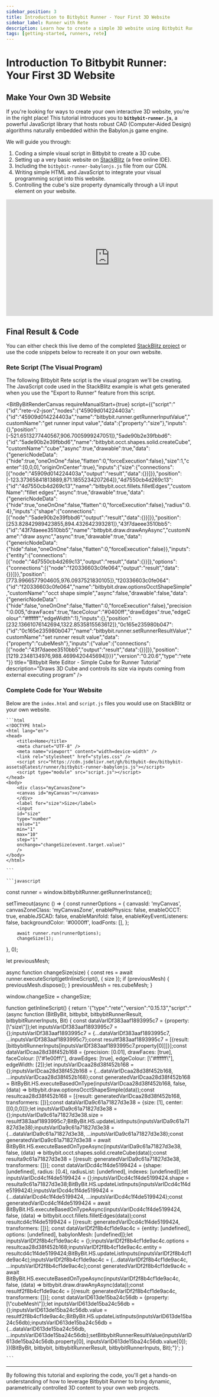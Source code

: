 ```yaml
---
sidebar_position: 3
title: Introduction to Bitbybit Runner - Your First 3D Website
sidebar_label: Runner with Rete
description: Learn how to create a simple 3D website using Bitbybit Runner & Rete editor, controlling a 3D cube's size with a UI input on StackBlitz.
tags: [getting-started, runners, rete]
---
```



# Introduction To Bitbybit Runner: Your First 3D Website

## Make Your Own 3D Website

If you're looking for ways to create your own interactive 3D website, you're in the right place! This tutorial introduces you to **`bitbybit-runner.js`**, a powerful JavaScript library that hosts robust CAD (Computer-Aided Design) algorithms naturally embedded within the Babylon.js game engine.

We will guide you through:
1.  Coding a simple visual script in Bitbybit to create a 3D cube.
2.  Setting up a very basic website on [StackBlitz](https://stackblitz.com) (a free online IDE).
3.  Including the `bitbybit-runner-babylonjs.js` file from our CDN.
4.  Writing simple HTML and JavaScript to integrate your visual programming script into this website.
5.  Controlling the cube's size property dynamically through a UI input element on your website.

<div class="responsive-video-container">
  <iframe 
    width="560" 
    height="315" 
    src="https://www.youtube.com/embed/HtrgvYZK06w" 
    title="Introduction To Bitbybit Runner" 
    frameborder="0" 
    allow="accelerometer; autoplay; clipboard-write; encrypted-media; gyroscope; picture-in-picture; web-share" 
    allowfullscreen>
  </iframe>
</div>

## Final Result & Code

You can either check this live demo of the completed [StackBlitz project](https://stackblitz.com/edit/introduction-to-bitbybit-runner-tutorial) or use the code snippets below to recreate it on your own website.

<BitByBitRenderCanvas
  requireManualStart={true}
  iframeUrl="https://stackblitz.com/edit/introduction-to-bitbybit-runner-tutorial?embed=1&file=src%2Fmain.ts&theme=dark"
  title="StackBlitz - Bitbybit Runner With Rete"
/>

### Rete Script (The Visual Program)

The following Bitbybit Rete script is the visual program we'll be creating. The JavaScript code used in the StackBlitz example is what gets generated when you use the "Export to Runner" feature from this script.

<BitByBitRenderCanvas
  requireManualStart={true}
  script={{"script":"{\"id\":\"rete-v2-json\",\"nodes\":{\"45909d014224403a\":{\"id\":\"45909d014224403a\",\"name\":\"bitbybit.runner.getRunnerInputValue\",\"customName\":\"get runner input value\",\"data\":{\"property\":\"size\"},\"inputs\":{},\"position\":[-521.6513277440567,906.7005999247051]},\"5ade90b2e39fbbd6\":{\"id\":\"5ade90b2e39fbbd6\",\"name\":\"bitbybit.occt.shapes.solid.createCube\",\"customName\":\"cube\",\"async\":true,\"drawable\":true,\"data\":{\"genericNodeData\":{\"hide\":true,\"oneOnOne\":false,\"flatten\":0,\"forceExecution\":false},\"size\":1,\"center\":[0,0,0],\"originOnCenter\":true},\"inputs\":{\"size\":{\"connections\":[{\"node\":\"45909d014224403a\",\"output\":\"result\",\"data\":{}}]}},\"position\":[-123.37365841813889,871.1855234207264]},\"4d7550cb4d269c13\":{\"id\":\"4d7550cb4d269c13\",\"name\":\"bitbybit.occt.fillets.filletEdges\",\"customName\":\"fillet edges\",\"async\":true,\"drawable\":true,\"data\":{\"genericNodeData\":{\"hide\":true,\"oneOnOne\":false,\"flatten\":0,\"forceExecution\":false},\"radius\":0.4},\"inputs\":{\"shape\":{\"connections\":[{\"node\":\"5ade90b2e39fbbd6\",\"output\":\"result\",\"data\":{}}]}},\"position\":[253.82842989423855,894.432642393281]},\"43f7daeee3510bb5\":{\"id\":\"43f7daeee3510bb5\",\"name\":\"bitbybit.draw.drawAnyAsync\",\"customName\":\"draw async\",\"async\":true,\"drawable\":true,\"data\":{\"genericNodeData\":{\"hide\":false,\"oneOnOne\":false,\"flatten\":0,\"forceExecution\":false}},\"inputs\":{\"entity\":{\"connections\":[{\"node\":\"4d7550cb4d269c13\",\"output\":\"result\",\"data\":{}}]},\"options\":{\"connections\":[{\"node\":\"f20336603c0fe064\",\"output\":\"result\",\"data\":{}}]}},\"position\":[773.9966577904605,976.0937521830105]},\"f20336603c0fe064\":{\"id\":\"f20336603c0fe064\",\"name\":\"bitbybit.draw.optionsOcctShapeSimple\",\"customName\":\"occt shape simple\",\"async\":false,\"drawable\":false,\"data\":{\"genericNodeData\":{\"hide\":false,\"oneOnOne\":false,\"flatten\":0,\"forceExecution\":false},\"precision\":0.005,\"drawFaces\":true,\"faceColour\":\"#0400ff\",\"drawEdges\":true,\"edgeColour\":\"#ffffff\",\"edgeWidth\":1},\"inputs\":{},\"position\":[232.13661076142694,1322.8535815563612]},\"0c165e235980b047\":{\"id\":\"0c165e235980b047\",\"name\":\"bitbybit.runner.setRunnerResultValue\",\"customName\":\"set runner result value\",\"data\":{\"property\":\"cubeMesh\"},\"inputs\":{\"value\":{\"connections\":[{\"node\":\"43f7daeee3510bb5\",\"output\":\"result\",\"data\":{}}]}},\"position\":[1219.2348134976,988.4699420445694]}}}","version":"0.20.6","type":"rete"}}
  title="Bitbybit Rete Editor - Simple Cube for Runner Tutorial"
  description="Draws 3D Cube and controls its size via inputs coming from external executing program"
/>

### Complete Code for Your Website

Below are the `index.html` and `script.js` files you would use on StackBlitz or your own website.

<Tabs groupId="html-js-runner-example">
  <TabItem value="html" label="index.html" default>

    ```html
    <!DOCTYPE html>
    <html lang="en">
    <head>
        <title>Home</title>
        <meta charset="UTF-8" />
        <meta name="viewport" content="width=device-width" />
        <link rel="stylesheet" href="styles.css" />
        <script src="https://cdn.jsdelivr.net/gh/bitbybit-dev/bitbybit-assets@latest/runner/bitbybit-runner-babylonjs.js"></script>
        <script type="module" src="script.js"></script>
    </head>
    <body>
        <div class="myCanvasZone">
        <canvas id="myCanvas"></canvas>
        </div>
        <label for="size">Size</label>
        <input
        id="size"
        type="number"
        value="1"
        min="1"
        max="10"
        step="1"
        onchange="changeSize(event.target.value)"
        />
    </body>
    </html>

    ```
  </TabItem>
  <TabItem value="js" label="script.js">

    ```javascript
const runner = window.bitbybitRunner.getRunnerInstance();

setTimeout(async () => {
        const runnerOptions = {
            canvasId: 'myCanvas',
            canvasZoneClass: 'myCanvasZone',
            enablePhysics: false,
            enableOCCT: true,
            enableJSCAD: false,
            enableManifold: false,
            enableKeyEventListeners: false,
            backgroundColor: '#0000ff',
            loadFonts: [],
        };

        await runner.run(runnerOptions);
        changeSize(1);
}, 0);

let previousMesh;

async function changeSize(size) {
        const res = await runner.executeScript(getInlineScript(), { size });
        if (previousMesh) {
            previousMesh.dispose();
        }
        previousMesh = res.cubeMesh;
}

window.changeSize = changeSize;

function getInlineScript() {
        return '{"type":"rete","version":"0.15.13","script":"(async function (BitByBit, bitbybit, bitbybitRunnerResult, bitbybitRunnerInputs, Bit) { const dataVarIDf383aaf1893995c7 = {property: [\\"size\\"]};let inputsVarIDf383aaf1893995c7 = {};inputsVarIDf383aaf1893995c7 = {...dataVarIDf383aaf1893995c7, ...inputsVarIDf383aaf1893995c7};const resultf383aaf1893995c7 = [{result: [bitbybitRunnerInputs[inputsVarIDf383aaf1893995c7.property[0]]]}];const dataVarIDcaa28d38f452b168 = {precision: [0.01], drawFaces: [true], faceColour: [\\"#1e00ff\\"], drawEdges: [true], edgeColour: [\\"#ffffff\\"], edgeWidth: [2]};let inputsVarIDcaa28d38f452b168 = {};inputsVarIDcaa28d38f452b168 = {...dataVarIDcaa28d38f452b168, ...inputsVarIDcaa28d38f452b168};const generatedVarIDcaa28d38f452b168 = BitByBit.HS.executeBasedOnType(inputsVarIDcaa28d38f452b168, false, (data) => bitbybit.draw.optionsOcctShapeSimple(data));const resultcaa28d38f452b168 = [{result: generatedVarIDcaa28d38f452b168, transformers: []}];const dataVarIDa9c61a71827d3e38 = {size: [1], center: [[0,0,0]]};let inputsVarIDa9c61a71827d3e38 = {};inputsVarIDa9c61a71827d3e38.size = resultf383aaf1893995c7;BitByBit.HS.updateListInputs(inputsVarIDa9c61a71827d3e38);inputsVarIDa9c61a71827d3e38 = {...dataVarIDa9c61a71827d3e38, ...inputsVarIDa9c61a71827d3e38};const generatedVarIDa9c61a71827d3e38 = await BitByBit.HS.executeBasedOnTypeAsync(inputsVarIDa9c61a71827d3e38, false, (data) => bitbybit.occt.shapes.solid.createCube(data));const resulta9c61a71827d3e38 = [{result: generatedVarIDa9c61a71827d3e38, transformers: []}]; const dataVarIDcd4c1f4de5199424 = {shape: [undefined], radius: [0.4], radiusList: [undefined], indexes: [undefined]};let inputsVarIDcd4c1f4de5199424 = {};inputsVarIDcd4c1f4de5199424.shape = resulta9c61a71827d3e38;BitByBit.HS.updateListInputs(inputsVarIDcd4c1f4de5199424);inputsVarIDcd4c1f4de5199424 = {...dataVarIDcd4c1f4de5199424, ...inputsVarIDcd4c1f4de5199424};const generatedVarIDcd4c1f4de5199424 = await BitByBit.HS.executeBasedOnTypeAsync(inputsVarIDcd4c1f4de5199424, false, (data) => bitbybit.occt.fillets.filletEdges(data));const resultcd4c1f4de5199424 = [{result: generatedVarIDcd4c1f4de5199424, transformers: []}]; const dataVarIDf2f8b4cf1de9ac4c = {entity: [undefined], options: [undefined], babylonMesh: [undefined]};let inputsVarIDf2f8b4cf1de9ac4c = {};inputsVarIDf2f8b4cf1de9ac4c.options = resultcaa28d38f452b168;inputsVarIDf2f8b4cf1de9ac4c.entity = resultcd4c1f4de5199424;BitByBit.HS.updateListInputs(inputsVarIDf2f8b4cf1de9ac4c);inputsVarIDf2f8b4cf1de9ac4c = {...dataVarIDf2f8b4cf1de9ac4c, ...inputsVarIDf2f8b4cf1de9ac4c};const generatedVarIDf2f8b4cf1de9ac4c = await BitByBit.HS.executeBasedOnTypeAsync(inputsVarIDf2f8b4cf1de9ac4c, false, (data) => bitbybit.draw.drawAnyAsync(data));const resultf2f8b4cf1de9ac4c = [{result: generatedVarIDf2f8b4cf1de9ac4c, transformers: []}]; const dataVarID613de15ba24c56db = {property: [\\"cubeMesh\\"]};let inputsVarID613de15ba24c56db = {};inputsVarID613de15ba24c56db.value = resultf2f8b4cf1de9ac4c;BitByBit.HS.updateListInputs(inputsVarID613de15ba24c56db);inputsVarID613de15ba24c56db = {...dataVarID613de15ba24c56db, ...inputsVarID613de15ba24c56db};setBitbybitRunnerResultValue(inputsVarID613de15ba24c56db.property[0], inputsVarID613de15ba24c56db.value[0]);  })(BitByBit, bitbybit, bitbybitRunnerResult, bitbybitRunnerInputs, Bit);"}';
}

    ```

  </TabItem>
</Tabs>

---

By following this tutorial and exploring the code, you'll get a hands-on understanding of how to leverage Bitbybit Runner to bring dynamic, parametrically controlled 3D content to your own web projects.